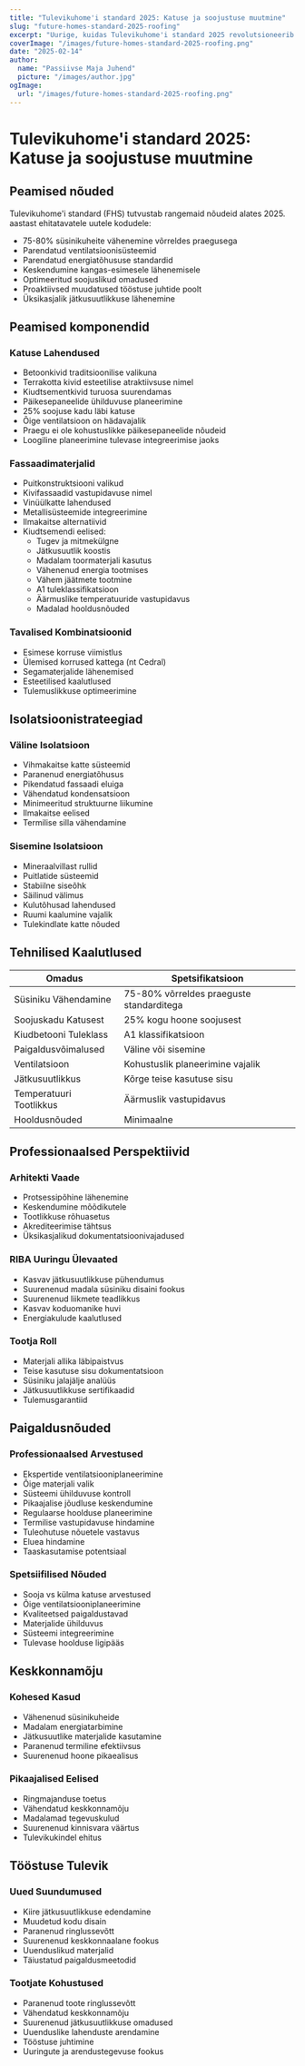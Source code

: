 ```yaml
---
title: "Tulevikuhome'i standard 2025: Katuse ja soojustuse muutmine"
slug: "future-homes-standard-2025-roofing"
excerpt: "Uurige, kuidas Tulevikuhome'i standard 2025 revolutsioneerib elamuehitust uute nõuetega jätkusuutlike katuse- ja soojustuslahenduste jaoks."
coverImage: "/images/future-homes-standard-2025-roofing.png"
date: "2025-02-14"
author:
  name: "Passiivse Maja Juhend"
  picture: "/images/author.jpg"
ogImage:
  url: "/images/future-homes-standard-2025-roofing.png"
---
```


# Tulevikuhome'i standard 2025: Katuse ja soojustuse muutmine

## Peamised nõuded

Tulevikuhome'i standard (FHS) tutvustab rangemaid nõudeid alates 2025. aastast ehitatavatele uutele kodudele:

- 75-80% süsinikuheite vähenemine võrreldes praegusega
- Parendatud ventilatsioonisüsteemid
- Parendatud energiatõhususe standardid
- Keskendumine kangas-esimesele lähenemisele
- Optimeeritud soojuslikud omadused
- Proaktiivsed muudatused tööstuse juhtide poolt
- Üksikasjalik jätkusuutlikkuse lähenemine

## Peamised komponendid

### Katuse Lahendused
- Betoonkivid traditsioonilise valikuna
- Terrakotta kivid esteetilise atraktiivsuse nimel
- Kiudtsementkivid turuosa suurendamas
- Päikesepaneelide ühilduvuse planeerimine
- 25% soojuse kadu läbi katuse
- Õige ventilatsioon on hädavajalik
- Praegu ei ole kohustuslikke päikesepaneelide nõudeid
- Loogiline planeerimine tulevase integreerimise jaoks

### Fassaadimaterjalid
- Puitkonstruktsiooni valikud
- Kivifassaadid vastupidavuse nimel
- Vinüülkatte lahendused
- Metallisüsteemide integreerimine
- Ilmakaitse alternatiivid
- Kiudtsemendi eelised:
  - Tugev ja mitmekülgne
  - Jätkusuutlik koostis
  - Madalam toormaterjali kasutus
  - Vähenenud energia tootmises
  - Vähem jäätmete tootmine
  - A1 tuleklassifikatsioon
  - Äärmuslike temperatuuride vastupidavus
  - Madalad hooldusnõuded

### Tavalised Kombinatsioonid
- Esimese korruse viimistlus
- Ülemised korrused kattega (nt Cedral)
- Segamaterjalide lähenemised
- Esteetilised kaalutlused
- Tulemuslikkuse optimeerimine

## Isolatsioonistrateegiad

### Väline Isolatsioon
- Vihmakaitse katte süsteemid
- Paranenud energiatõhusus
- Pikendatud fassaadi eluiga
- Vähendatud kondensatsioon
- Minimeeritud struktuurne liikumine
- Ilmakaitse eelised
- Termilise silla vähendamine

### Sisemine Isolatsioon
- Mineraalvillast rullid
- Puitlatide süsteemid
- Stabiilne siseõhk
- Säilinud välimus
- Kulutõhusad lahendused
- Ruumi kaalumine vajalik
- Tulekindlate katte nõuded

## Tehnilised Kaalutlused

| Omadus | Spetsifikatsioon |
|--------|-----------------|
| Süsiniku Vähendamine | 75-80% võrreldes praeguste standarditega |
| Soojuskadu Katusest | 25% kogu hoone soojusest |
| Kiudbetooni Tuleklass | A1 klassifikatsioon |
| Paigaldusvõimalused | Väline või sisemine |
| Ventilatsioon | Kohustuslik planeerimine vajalik |
| Jätkusuutlikkus | Kõrge teise kasutuse sisu |
| Temperatuuri Tootlikkus | Äärmuslik vastupidavus |
| Hooldusnõuded | Minimaalne |

## Professionaalsed Perspektiivid

### Arhitekti Vaade
- Protsessipõhine lähenemine
- Keskendumine mõõdikutele
- Tootlikkuse rõhuasetus
- Akrediteerimise tähtsus
- Üksikasjalikud dokumentatsioonivajadused

### RIBA Uuringu Ülevaated
- Kasvav jätkusuutlikkuse pühendumus
- Suurenenud madala süsiniku disaini fookus
- Suurenenud liikmete teadlikkus
- Kasvav koduomanike huvi
- Energiakulude kaalutlused

### Tootja Roll
- Materjali allika läbipaistvus
- Teise kasutuse sisu dokumentatsioon
- Süsiniku jalajälje analüüs
- Jätkusuutlikkuse sertifikaadid
- Tulemusgarantiid

## Paigaldusnõuded

### Professionaalsed Arvestused
- Ekspertide ventilatsiooniplaneerimine
- Õige materjali valik
- Süsteemi ühilduvuse kontroll
- Pikaajalise jõudluse keskendumine
- Regulaarse hoolduse planeerimine
- Termilise vastupidavuse hindamine
- Tuleohutuse nõuetele vastavus
- Eluea hindamine
- Taaskasutamise potentsiaal

### Spetsiifilised Nõuded
- Sooja vs külma katuse arvestused
- Õige ventilatsiooniplaneerimine
- Kvaliteetsed paigaldustavad
- Materjalide ühilduvus
- Süsteemi integreerimine
- Tulevase hoolduse ligipääs

## Keskkonnamõju

### Kohesed Kasud
- Vähenenud süsinikuheide
- Madalam energiatarbimine
- Jätkusuutlike materjalide kasutamine
- Paranenud termiline efektiivsus
- Suurenenud hoone pikaealisus

### Pikaajalised Eelised
- Ringmajanduse toetus
- Vähendatud keskkonnamõju
- Madalamad tegevuskulud
- Suurenenud kinnisvara väärtus
- Tulevikukindel ehitus

## Tööstuse Tulevik

### Uued Suundumused
- Kiire jätkusuutlikkuse edendamine
- Muudetud kodu disain
- Paranenud ringlussevõtt
- Suurenenud keskkonnaalane fookus
- Uuenduslikud materjalid
- Täiustatud paigaldusmeetodid

### Tootjate Kohustused
- Paranenud toote ringlussevõtt
- Vähendatud keskkonnamõju
- Suurenenud jätkusuutlikkuse omadused
- Uuenduslike lahenduste arendamine
- Tööstuse juhtimine
- Uuringute ja arendustegevuse fookus